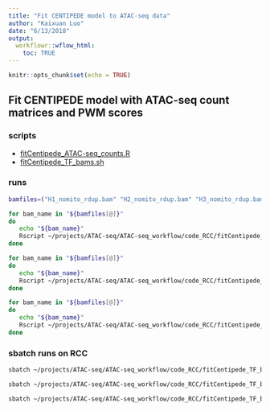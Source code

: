 ```yaml
---
title: "Fit CENTIPEDE model to ATAC-seq data"
author: "Kaixuan Luo"
date: "6/13/2018"
output:
  workflowr::wflow_html:
    toc: TRUE
---
```


```r
knitr::opts_chunk$set(echo = TRUE)
```

## Fit CENTIPEDE model with ATAC-seq count matrices and PWM scores

### scripts

* [fitCentipede_ATAC-seq_counts.R](../code_RCC/fitCentipede_ATAC-seq_counts.R)
* [fitCentipede_TF_bams.sh](../code_RCC/fitCentipede_TF_bams.sh)

### runs
```bash
bamfiles=("H1_nomito_rdup.bam" "H2_nomito_rdup.bam" "H3_nomito_rdup.bam" "N1_nomito_rdup.bam" "N2_nomito_rdup.bam" "N3_nomito_rdup.bam")

for bam_name in "${bamfiles[@]}"
do
   echo "${bam_name}"
   Rscript ~/projects/ATAC-seq/ATAC-seq_workflow/code_RCC/fitCentipede_ATAC-seq_counts.R CTCF MA0139.1 "${bam_name}" 0.8 0 1e-4
done

for bam_name in "${bamfiles[@]}"
do
   echo "${bam_name}"
   Rscript ~/projects/ATAC-seq/ATAC-seq_workflow/code_RCC/fitCentipede_ATAC-seq_counts.R HIF1A MA1106.1 "${bam_name}" 0.8 0 1e-4
done

for bam_name in "${bamfiles[@]}"
do
   echo "${bam_name}"
   Rscript ~/projects/ATAC-seq/ATAC-seq_workflow/code_RCC/fitCentipede_ATAC-seq_counts.R MEF2D MA0773.1 "${bam_name}" 0.8 0 1e-4
done
```

### sbatch runs on RCC
```bash

sbatch ~/projects/ATAC-seq/ATAC-seq_workflow/code_RCC/fitCentipede_TF_bams.sh CTCF MA0139.1 0.8 0 1e-4

sbatch ~/projects/ATAC-seq/ATAC-seq_workflow/code_RCC/fitCentipede_TF_bams.sh HIF1A MA1106.1 0.8 0 1e-4

sbatch ~/projects/ATAC-seq/ATAC-seq_workflow/code_RCC/fitCentipede_TF_bams.sh MEF2D MA0773.1 0.8 0 1e-4


```

